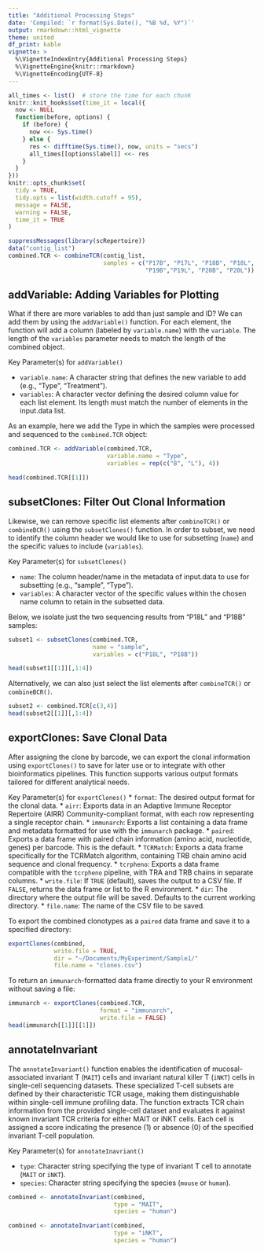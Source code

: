 ```yaml
---
title: "Additional Processing Steps"
date: 'Compiled: `r format(Sys.Date(), "%B %d, %Y")`'
output: rmarkdown::html_vignette
theme: united
df_print: kable
vignette: >
  %\VignetteIndexEntry{Additional Processing Steps}
  %\VignetteEngine{knitr::rmarkdown}
  %\VignetteEncoding{UTF-8}
---
```


<style>
p.caption {
  font-size: 0.9em;
}
</style>
 
```r
all_times <- list()  # store the time for each chunk
knitr::knit_hooks$set(time_it = local({
  now <- NULL
  function(before, options) {
    if (before) {
      now <<- Sys.time()
    } else {
      res <- difftime(Sys.time(), now, units = "secs")
      all_times[[options$label]] <<- res
    }
  }
}))
knitr::opts_chunk$set(
  tidy = TRUE,
  tidy.opts = list(width.cutoff = 95),
  message = FALSE,
  warning = FALSE,
  time_it = TRUE
)

suppressMessages(library(scRepertoire))
data("contig_list") 
combined.TCR <- combineTCR(contig_list, 
                           samples = c("P17B", "P17L", "P18B", "P18L", 
                                       "P19B","P19L", "P20B", "P20L"))
```

## addVariable: Adding Variables for Plotting

What if there are more variables to add than just sample and ID? We can add them by using the `addVariable()` function. For each element, the function will add a column (labeled by `variable.name`) with the `variable`. The length of the `variables` parameter needs to match the length of the combined object.

Key Parameter(s) for `addVariable()`

* `variable.name`: A character string that defines the new variable to add (e.g., "Type", "Treatment").
* `variables`: A character vector defining the desired column value for each list element. Its length must match the number of elements in the input.data list.

As an example, here we add the Type in which the samples were processed and sequenced to the `combined.TCR` object:

```r
combined.TCR <- addVariable(combined.TCR, 
                            variable.name = "Type", 
                            variables = rep(c("B", "L"), 4))

head(combined.TCR[[1]])
```

## subsetClones: Filter Out Clonal Information

Likewise, we can remove specific list elements after `combineTCR()` or `combineBCR()` using the `subsetClones()` function. In order to subset, we need to identify the column header we would like to use for subsetting (`name`) and the specific values to include (`variables`).

Key Parameter(s) for `subsetClones()`

* `name`: The column header/name in the metadata of input.data to use for subsetting (e.g., "sample", "Type").
* `variables`: A character vector of the specific values within the chosen name column to retain in the subsetted data.

Below, we isolate just the two sequencing results from "P18L" and "P18B" samples:

```r
subset1 <- subsetClones(combined.TCR, 
                        name = "sample", 
                        variables = c("P18L", "P18B"))

head(subset1[[1]][,1:4])
```

Alternatively, we can also just select the list elements after `combineTCR()` or `combineBCR()`.

```r
subset2 <- combined.TCR[c(3,4)]
head(subset2[[1]][,1:4])
```

## exportClones: Save Clonal Data  

After assigning the clone by barcode, we can export the clonal information using `exportClones()` to save for later use or to integrate with other bioinformatics pipelines. This function supports various output formats tailored for different analytical needs.

Key Parameter(s) for `exportClones()`
* `format`: The desired output format for the clonal data.
  * `airr`: Exports data in an Adaptive Immune Receptor Repertoire (AIRR) Community-compliant format, with each row representing a single receptor chain.
   * `immunarch`: Exports a list containing a data frame and metadata formatted for use with the `immunarch` package. 
  * `paired`: Exports a data frame with paired chain information (amino acid, nucleotide, genes) per barcode. This is the default.
  * `TCRMatch`: Exports a data frame specifically for the TCRMatch algorithm, containing TRB chain amino acid sequence and clonal frequency.
  * `tcrpheno`: Exports a data frame compatible with the `tcrpheno` pipeline, with TRA and TRB chains in separate columns.
* `write.file`: If `TRUE` (default), saves the output to a CSV file. If `FALSE`, returns the data frame or list to the R environment.
* `dir`: The directory where the output file will be saved. Defaults to the current working directory.
* `file.name`: The name of the CSV file to be saved.

To export the combined clonotypes as a `paired` data frame and save it to a specified directory:

```r
exportClones(combined, 
             write.file = TRUE,
             dir = "~/Documents/MyExperiment/Sample1/"
             file.name = "clones.csv")
```

To return an `immunarch`-formatted data frame directly to your R environment without saving a file:

```r
immunarch <- exportClones(combined.TCR, 
                          format = "immunarch", 
                          write.file = FALSE)
head(immunarch[[1]][[1]])
```

## annotateInvariant

The `annotateInvariant()` function enables the identification of mucosal-associated invariant T (`MAIT`) cells and invariant natural killer T (`iNKT`) cells in single-cell sequencing datasets. These specialized T-cell subsets are defined by their characteristic TCR usage, making them distinguishable within single-cell immune profiling data. The function extracts TCR chain information from the provided single-cell dataset and evaluates it against known invariant TCR criteria for either MAIT or iNKT cells. Each cell is assigned a score indicating the presence (1) or absence (0) of the specified invariant T-cell population.

Key Parameter(s) for `annotateInavriant()`

* `type`: Character string specifying the type of invariant T cell to annotate (`MAIT` or `iNKT`).
* `species`: Character string specifying the species (`mouse` or `human`).

```r
combined <- annotateInvariant(combined, 
                              type = "MAIT", 
                              species = "human")

combined <- annotateInvariant(combined, 
                              type = "iNKT", 
                              species = "human")
```